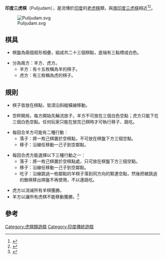 '''印度三虎棋'''（Pulijudam），是流傳於[[印度|印度]]的[[老虎棋|老虎棋]]類，與[[南印度三虎棋|南印度三虎棋]]相近<ref>{{Cite web |url=http://hem.passagen.se/melki9/asian.htm |title=Asian Leopard Games (regional variants) |accessdate=2011-11-16 |archive-date=2011-11-12 |archive-url=https://web.archive.org/web/20111112112945/http://hem.passagen.se/melki9/asian.htm |dead-url=yes }}</ref><ref>{{Cite web |url=http://plus.maths.org.uk/issue2/games/index.html |title=Maths.org.uk Game Description |access-date=2011-11-16 |archive-date=2008-06-12 |archive-url=https://web.archive.org/web/20080612043845/http://plus.maths.org.uk/issue2/games/index.html |dead-url=no }}</ref>。

[[File:Pulijudam.svg|thumb]]
==棋具==

*棋盤為兩個扇形相疊，組成共二十三個棋點，底端有三點標成白色。

*分為兩方：羊方、虎方。
**羊方：有十五枚稱為羊的棋子。
**虎方：有三枚稱為虎的棋子。

==規則==

*棋子皆放在棋點，皆須沿斜縱橫線移動。

*空秤開局，每方開始先輪流放子，羊方不可放在三個白色空點；虎方只能下在三個白色空點。任何玩家只能在放完己棋時才可執行移子、跳吃。

*每回合羊方可能有二種行動：
**落子：將一枚己棋置於空棋點，不可放在棋盤下方三個空點。
**移子：沿線任移動一己子到空鄰點。

*每回合虎方能選擇以下三種行動之一：
**落子：將一枚己棋置於空棋點處，只可放在棋盤下方三個空點。
**移子：沿線任移動一己子到空鄰點。
**吃子：沿線跳過一枚鄰點的羊棋子落到同方向的緊連空點，然後把被跳過的敵棋移出棋盤不再使用，不以連跳吃。

*虎方以消滅所有羊棋獲勝。
*羊方以讓所有虎棋不能移動獲勝。<ref>{{Cite web |url=http://hem.passagen.se/melki9/asiantiger.htm |title=Asian Tiger Games (different board topologies) |access-date=2011-11-16 |archive-url=https://web.archive.org/web/20100530213659/http://hem.passagen.se/melki9/asiantiger.htm |archive-date=2010-05-30 |dead-url=yes }}</ref>

==參考==
<div class="references-small">
<references/>
</div>

[[Category:虎棋類遊戲|Category:虎棋類遊戲]]
[[Category:印度傳統遊戲|Category:印度傳統遊戲]]